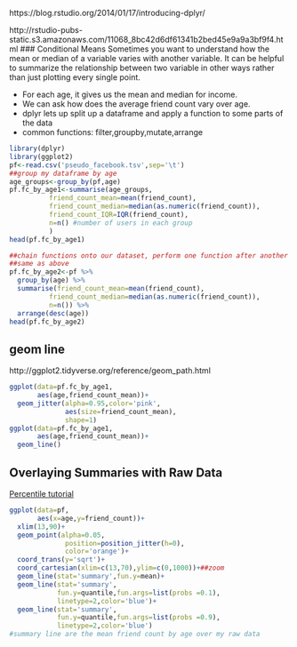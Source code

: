 https://blog.rstudio.org/2014/01/17/introducing-dplyr/

http://rstudio-pubs-static.s3.amazonaws.com/11068_8bc42d6df61341b2bed45e9a9a3bf9f4.html
### Conditional Means
Sometimes you want to understand how the mean or median of a variable varies with another variable. It can be helpful to summarize the relationship between two variable in other ways rather than just plotting every single point.

+ For each age, it gives us the mean and median for income.
+ We can ask how does the average friend count vary over age.
+ dplyr lets up split up a dataframe and apply a function to some parts of the data
+ common functions: filter,groupby,mutate,arrange
```r
library(dplyr)
library(ggplot2)
pf<-read.csv('pseudo_facebook.tsv',sep='\t')
##group my dataframe by age
age_groups<-group_by(pf,age)
pf.fc_by_age1<-summarise(age_groups,
          friend_count_mean=mean(friend_count),
          friend_count_median=median(as.numeric(friend_count)),
          friend_count_IQR=IQR(friend_count),
          n=n() #number of users in each group
          )
head(pf.fc_by_age1)

##chain functions onto our dataset, perform one function after another
##same as above
pf.fc_by_age2<-pf %>%
  group_by(age) %>%
  summarise(friend_count_mean=mean(friend_count),
          friend_count_median=median(as.numeric(friend_count)),
          n=n()) %>%
  arrange(desc(age))
head(pf.fc_by_age2)

```
## geom line
http://ggplot2.tidyverse.org/reference/geom_path.html
```r
ggplot(data=pf.fc_by_age1,
       aes(age,friend_count_mean))+
  geom_jitter(alpha=0.95,color='pink',
              aes(size=friend_count_mean),
              shape=1)
ggplot(data=pf.fc_by_age1,
       aes(age,friend_count_mean))+
  geom_line()
```
## Overlaying Summaries with Raw Data
[Percentile tutorial](http://www.r-tutor.com/elementary-statistics/numerical-measures/percentile)
```r
ggplot(data=pf,
       aes(x=age,y=friend_count))+
  xlim(13,90)+
  geom_point(alpha=0.05,
              position=position_jitter(h=0),
              color='orange')+
  coord_trans(y='sqrt')+
  coord_cartesian(xlim=c(13,70),ylim=c(0,1000))+##zoom
  geom_line(stat='summary',fun.y=mean)+
  geom_line(stat='summary',
            fun.y=quantile,fun.args=list(probs =0.1),
            linetype=2,color='blue')+
  geom_line(stat='summary',
            fun.y=quantile,fun.args=list(probs =0.9),
            linetype=2,color='blue')
#summary line are the mean friend count by age over my raw data
```
